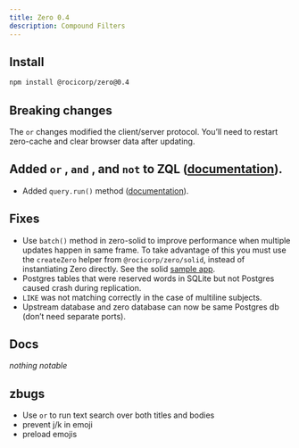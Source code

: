 ```yaml
---
title: Zero 0.4
description: Compound Filters
---
```


## Install

```bash
npm install @rocicorp/zero@0.4
```

## Breaking changes

The `or` changes modified the client/server protocol. You’ll need to restart zero-cache and clear browser data after updating.

## Added `or` , `and` , and `not` to ZQL ([documentation](/docs/reading-data)).

- Added `query.run()` method ([documentation](/docs/reading-data#running-queries-once)).

## Fixes

- Use `batch()` method in zero-solid to improve performance when multiple updates happen in same frame. To take advantage of this you must use the `createZero` helper from `@rocicorp/zero/solid`, instead of instantiating Zero directly. See the solid [sample app](https://github.com/rocicorp/hello-zero-solid/blob/main/src/main.tsx#L16).
- Postgres tables that were reserved words in SQLite but not Postgres caused crash during replication.
- `LIKE` was not matching correctly in the case of multiline subjects.
- Upstream database and zero database can now be same Postgres db (don’t need separate ports).

## Docs

_nothing notable_

## zbugs

- Use `or` to run text search over both titles and bodies
- prevent j/k in emoji
- preload emojis

